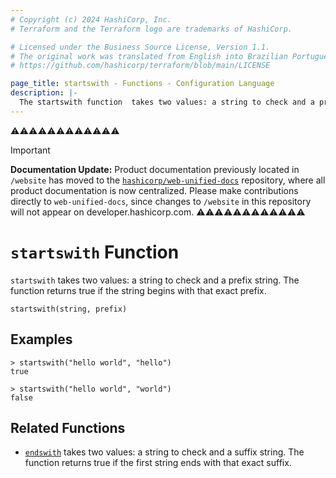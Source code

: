 ```yaml
---
# Copyright (c) 2024 HashiCorp, Inc.
# Terraform and the Terraform logo are trademarks of HashiCorp.

# Licensed under the Business Source License, Version 1.1.
# The original work was translated from English into Brazilian Portuguese.
# https://github.com/hashicorp/terraform/blob/main/LICENSE

page_title: startswith - Functions - Configuration Language
description: |-
  The startswith function  takes two values: a string to check and a prefix string. It returns true if the string begins with that exact prefix.
---
```


⚠️⚠️⚠️⚠️⚠️⚠️⚠️⚠️⚠️⚠️⚠️⚠️
> [!IMPORTANT]
> **Documentation Update:** Product documentation previously located in `/website` has moved to the [`hashicorp/web-unified-docs`](https://github.com/hashicorp/web-unified-docs) repository, where all product documentation is now centralized. Please make contributions directly to `web-unified-docs`, since changes to `/website` in this repository will not appear on developer.hashicorp.com.
⚠️⚠️⚠️⚠️⚠️⚠️⚠️⚠️⚠️⚠️⚠️⚠️


# `startswith` Function

`startswith` takes two values: a string to check and a prefix string. The function returns true if the string begins with that exact prefix.

```hcl
startswith(string, prefix)
```

## Examples

```
> startswith("hello world", "hello")
true

> startswith("hello world", "world")
false
```

## Related Functions

- [`endswith`](/terraform/language/functions/endswith) takes two values: a string to check and a suffix string. The function returns true if the first string ends with that exact suffix.

